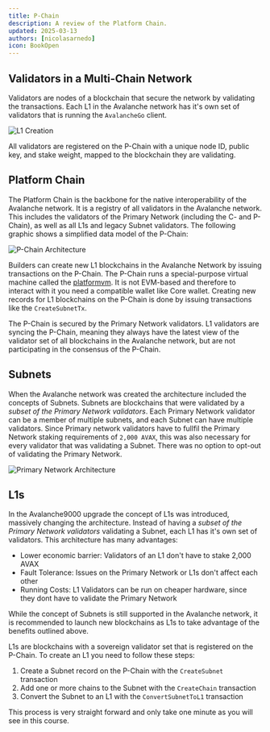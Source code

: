 ```yaml
---
title: P-Chain
description: A review of the Platform Chain.
updated: 2025-03-13
authors: [nicolasarnedo]
icon: BookOpen
---
```


## Validators in a Multi-Chain Network

Validators are nodes of a blockchain that secure the network by validating the transactions.
Each L1 in the Avalanche network has it's own set of validators that is running the `AvalancheGo` client.

<img src="https://qizat5l3bwvomkny.public.blob.vercel-storage.com/builders-hub/course-images/l1-validator-management/l1s-4usH2C4o3WLEqAkK9JLoDgGHezOWqn.png" alt="L1 Creation" />

All validators are registered on the P-Chain with a unique node ID, public key, and stake weight, mapped to the blockchain they are validating.

## Platform Chain

The Platform Chain is the backbone for the native interoperability of the Avalanche network. It is a
registry of all validators in the Avalanche network. This includes the validators of the Primary
Network (including the C- and P-Chain), as well as all L1s and legacy Subnet validators. The
following graphic shows a simplified data model of the P-Chain:

<img src="/common-images/p-chain/data-model.png" alt="P-Chain Architecture" />

Builders can create new L1 blockchains in the Avalanche Network by issuing transactions on the
P-Chain. The P-Chain runs a special-purpose virtual machine called the
[platformvm](https://github.com/ava-labs/avalanchego/tree/master/vms/platformvm). It is not
EVM-based and therefore to interact with it you need a compatible wallet like Core wallet. Creating
new records for L1 blockchains on the P-Chain is done by issuing transactions like the `CreateSubnetTx`.

The P-Chain is secured by the Primary Network validators. L1 validators are syncing the P-Chain,
meaning they always have the latest view of the validator set of all blockchains in the Avalanche
network, but are not participating in the consensus of the P-Chain.


## Subnets

When the Avalanche network was created the architecture included the concepts of Subnets. Subnets
are blockchains that were validated by a *subset of the Primary Network validators*. Each Primary
Network validator can be a member of multiple subnets, and each Subnet can have multiple validators.
Since Primary network validators have to fullfil the Primary Network staking requirements of
`2,000 AVAX`, this was also necessary for every validator that was validating a Subnet. There was no
option to opt-out of validating the Primary Network.

<img src="https://qizat5l3bwvomkny.public.blob.vercel-storage.com/builders-hub/course-images/l1-validator-management/primary-network-3Xv3evd1fOAVXXEZ69mmrBI5AFt7AX.png" alt="Primary Network
Architecture" />

## L1s

In the Avalanche9000 upgrade the concept of L1s was introduced, massively changing the architecture.
Instead of having a *subset of the Primary Network validators* validating a Subnet, each L1 has it's
own set of validators. This architecture has many advantages:

- Lower economic barrier: Validators of an L1 don't have to stake 2,000 AVAX
- Fault Tolerance: Issues on the Primary Network or L1s don't affect each other
- Running Costs: L1 Validators can be run on cheaper hardware, since they dont have to validate the
  Primary Network

While the concept of Subnets is still supported in the Avalanche network, it is recommended to launch
new blockchains as L1s to take advantage of the benefits outlined above.

L1s are blockchains with a sovereign validator set that is registered on the P-Chain. To create an
L1 you need to follow these steps:

1. Create a Subnet record on the P-Chain with the `CreateSubnet` transaction
2. Add one or more chains to the Subnet with the `CreateChain` transaction
3. Convert the Subnet to an L1 with the `ConvertSubnetToL1` transaction

This process is very straight forward and only take one minute as you will see in this course.

